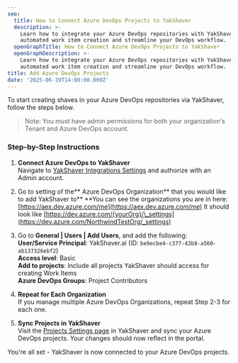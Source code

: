 ```yaml
---
seo:
  title: How to Connect Azure DevOps Projects to YakShaver
  description: >-
    Learn how to integrate your Azure DevOps repositories with YakShaver. Enable
    automated work item creation and streamline your DevOps workflow.
  openGraphTitle: How to Connect Azure DevOps Projects to YakShaver
  openGraphDescription: >-
    Learn how to integrate your Azure DevOps repositories with YakShaver. Enable
    automated work item creation and streamline your DevOps workflow.
title: Add Azure DevOps Projects
date: '2025-06-19T14:00:00.000Z'
---
```


To start creating shaves in your Azure DevOps repositories via YakShaver, follow the steps below.

> Note: You must have admin permissions for both your organization's Tenant and Azure DevOps account.

### Step-by-Step Instructions

1. **Connect Azure DevOps to YakShaver**\
   Navigate to [YakShaver Integrations Settings](https://portal.yakshaver.ai/settings/integrations) and authorize with an Admin account.
2. Go to setting of the\*\* Azure DevOps Organization\*\* that you would like to add YakShaver to\*\*
   \*\*You can see the organizations you are in here: [https://aex.dev.azure.com/me](https://aex.dev.azure.com/me)
   It should look like [https://dev.azure.com/{yourOrg}/\_settings](https://dev.azure.com/NorthwindTestOrg/_settings)
3. Go to **General | Users | Add Users**, and add the following:\
   **User/Service Principal**: YakShaver.ai (ID: `be9ecbe4-c377-43b8-a560-ab137326ebf2`)\
   **Access level**: Basic\
   **Add to projects**: Include all projects YakShaver should access for creating Work Items\
   **Azure DevOps Groups**: Project Contributors

4. **Repeat for Each Organization**\
   If you manage multiple Azure DevOps Organizations, repeat Step 2-3 for each one.
5. **Sync Projects in YakShaver**\
   Visit the [Projects Settings page](https://portal.yakshaver.ai/settings/projects) in YakShaver and sync your Azure DevOps projects. Your changes should now reflect in the portal.


You're all set - YakShaver is now connected to your Azure DevOps projects.
